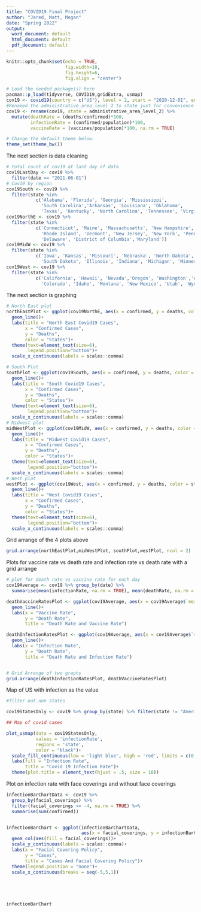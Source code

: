 ```yaml
---
title: "COVID19 Final Project"
author: "Jared, Matt, Megan"
date: "Spring 2022"
output:
  word_document: default
  html_document: default
  pdf_document: default
---
```


```r
knitr::opts_chunk$set(echo = TRUE,
                      fig.width=10, 
                      fig.height=6, 
                      fig.align = "center")

# Load the needed package(s) here
pacman::p_load(tidyverse, COVID19,gridExtra, usmap)
cov19 <- covid19(country = c("US"), level = 2, start = "2020-12-01", end = "2021-06-01")
#Renamed the administrative_area_level_2 to state just for convenience and added three percentage variables
cov19 <- rename(cov19, state = administrative_area_level_2) %>%
  mutate(deathRate = (deaths/confirmed)*100,
         infectionRate = (confirmed/population)*100,
         vaccineRate = (vaccines/population)*100, na.rm = TRUE)

# Change the default theme below:
theme_set(theme_bw())
```

The next section is data cleaning

```r
# total count of cov19 at last day of data
cov19LastDay <- cov19 %>%
  filter(date == "2021-06-01")
# Cov19 by region
cov19South <- cov19 %>% 
  filter(state %in% 
           c('Alabama', 'Florida', 'Georgia', 'Mississippi', 
             'South Carolina','Arkansas', 'Louisiana', 'Oklahoma', 
             'Texas', 'Kentucky', 'North Carolina', 'Tennessee', 'Virginia', 'West Virginia'))
cov19NorthE <- cov19 %>% 
  filter(state %in% 
           c('Connecticut', 'Maine', 'Massachusetts', 'New Hampshire', 
             'Rhode Island', 'Vermont', 'New Jersey', 'New York', 'Pennsylvania',
             'Delaware', 'District of Columbia','Maryland'))
cov19MidW <- cov19 %>%
  filter(state %in%
           c('Iowa', 'Kansas', 'Missouri', 'Nebraska', 'North Dakota', 
             'South Dakota', 'Illinois', 'Indiana', 'Michigan', 'Minnesota', 'Ohio', 'Wisconsin'))
cov19West <- cov19 %>%
  filter(state %in%
           c('California', 'Hawaii', 'Nevada','Oregon', 'Washington','Arizona', 
             'Colorado', 'Idaho', 'Montana', 'New Mexico', 'Utah', 'Wyoming'))
```

The next section is graphing

```r

# North East plot
northEastPlot <- ggplot(cov19NorthE, aes(x = confirmed, y = deaths, color = state))+
  geom_line()+
  labs(title = "North East Covid19 Cases",
       x = "Confirmed Cases",
       y = "Deaths",
       color = "States")+
  theme(text=element_text(size=6),
        legend.position="bottom")+
  scale_x_continuous(labels = scales::comma)

# South Plot
southPlot <- ggplot(cov19South, aes(x = confirmed, y = deaths, color = state))+
  geom_line()+
  labs(title = "South Covid19 Cases",
       x = "Confirmed Cases",
       y = "Deaths",
       color = "States")+
  theme(text=element_text(size=6),
        legend.position="bottom")+
  scale_x_continuous(labels = scales::comma)
# Midwest plot
midWestPlot <- ggplot(cov19MidW, aes(x = confirmed, y = deaths, color = state))+
  geom_line()+
  labs(title = "Midwest Covid19 Cases",
       x = "Confirmed Cases",
       y = "Deaths",
       color = "States")+
  theme(text=element_text(size=6),
        legend.position="bottom")+
  scale_x_continuous(labels = scales::comma)
# West plot
westPlot <- ggplot(cov19West, aes(x = confirmed, y = deaths, color = state))+
  geom_line()+
  labs(title = "West Covid19 Cases",
       x = "Confirmed Cases",
       y = "Deaths",
       color = "States")+
  theme(text=element_text(size=6),
        legend.position="bottom")+
  scale_x_continuous(labels = scales::comma)
```

Grid arrange of the 4 plots above

```r

grid.arrange(northEastPlot,midWestPlot, southPlot,westPlot, ncol = 2)

```


Plots for vaccine rate vs death rate and infection rate vs death rate with a grid arrange


```r

# plot for death rate vs vaccine rate for each day
cov19Average <- cov19 %>% group_by(date) %>%
  summarise(mean(infectionRate, na.rm = TRUE), mean(deathRate, na.rm = TRUE), mean(vaccineRate, na.rm = TRUE))

deathVaccineRatesPlot <- ggplot(cov19Average, aes(x = cov19Average$`mean(vaccineRate, na.rm = TRUE)`, y = cov19Average$`mean(deathRate, na.rm = TRUE)`))+
  geom_line()+
  labs(x = "Vaccine Rate",
       y = "Death Rate",
       title = "Death Rate and Vaccine Rate")

deathInfectionRatesPlot <- ggplot(cov19Average, aes(x = cov19Average$`mean(infectionRate, na.rm = TRUE)`, y = cov19Average$`mean(deathRate, na.rm = TRUE)`))+
  geom_line()+
  labs(x = "Infection Rate",
       y = "Death Rate",
       title = "Death Rate and Infection Rate")


# Grid Arrange of two graphs
grid.arrange(deathInfectionRatesPlot, deathVaccineRatesPlot)
```

Map of US with infection as the value

```r
#filter out non states

cov19StatesOnly <- cov19 %>% group_by(state) %>% filter(state != "American Samoa", state != "Puerto Rico", state != "Northern Mariana Islands", state != "District of Columbia", state != "Guam", state != "Virgin Islands")

## Map of covid cases

plot_usmap(data = cov19StatesOnly,
           values = 'infectionRate',
           regions = 'state',
           color = "black")+
  scale_fill_continuous(low = 'light blue', high = 'red', limits = c(0,15))+
  labs(fill = "Infection Rate",
       title = "Covid 19 Infection Rate")+
  theme(plot.title = element_text(hjust = .5, size = 16))

```

Plot on infection rate with face coverings and without face coverings


```r

infectionBarChartData <- cov19 %>% 
  group_by(facial_coverings) %>% 
  filter(facial_coverings >= -4, na.rm = TRUE) %>%
  summarise(sum(confirmed))


infectionBarChart <- ggplot(infectionBarChartData, 
                            aes(x = facial_coverings, y = infectionBarChartData$`sum(confirmed)`))+
  geom_col(aes(fill = facial_coverings))+
  scale_y_continuous(labels = scales::comma)+
  labs(x = "Facial Covering Policy",
       y = "Cases",
       title = "Cases And Facial Covering Policy")+
  theme(legend.position = "none")+
  scale_x_continuous(breaks = seq(-5,5,1))
  




infectionBarChart






```
